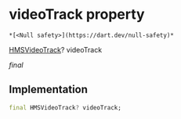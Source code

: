# videoTrack property

    *[<Null safety>](https://dart.dev/null-safety)*

[HMSVideoTrack](../../hmssdk_flutter/HMSVideoTrack-class)? videoTrack

_final_

## Implementation

```dart
final HMSVideoTrack? videoTrack;


```
